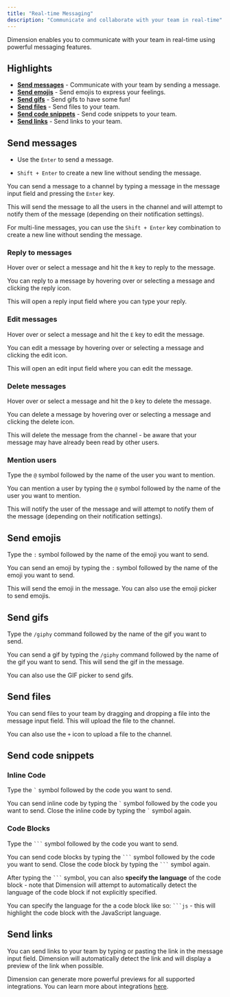 ```yaml
---
title: "Real-time Messaging"
description: "Communicate and collaborate with your team in real-time"
---
```


Dimension enables you to communicate with your team in real-time using powerful messaging features.

## Highlights

- [**Send messages**](#send-messages) - Communicate with your team by sending a message.
- [**Send emojis**](#send-emojis) - Send emojis to express your feelings.
- [**Send gifs**](#send-gifs) - Send gifs to have some fun!
- [**Send files**](#send-files) - Send files to your team.
- [**Send code snippets**](#send-code-snippets) - Send code snippets to your team.
- [**Send links**](#send-links) - Send links to your team.

## Send messages

<Accordion title="Keyboard shortcuts" defaultOpen="true">

- Use the `Enter` to send a message.

- `Shift + Enter` to create a new line without sending the message.

</Accordion>

You can send a message to a channel by typing a message in the message input field and pressing the `Enter` key.

This will send the message to all the users in the channel and will attempt to notify them of the message (depending on their notification settings).

For multi-line messages, you can use the `Shift + Enter` key combination to create a new line without sending the message.

### Reply to messages

<Accordion title="Keyboard shortcuts" defaultOpen="true">

Hover over or select a message and hit the `R` key to reply to the message.

</Accordion>

You can reply to a message by hovering over or selecting a message and clicking the reply icon.

This will open a reply input field where you can type your reply.

### Edit messages

<Accordion title="Keyboard shortcuts" defaultOpen="true">

Hover over or select a message and hit the `E` key to edit the message.

</Accordion>

You can edit a message by hovering over or selecting a message and clicking the edit icon.

This will open an edit input field where you can edit the message.

### Delete messages

<Accordion title="Keyboard shortcuts" defaultOpen="true">

Hover over or select a message and hit the `D` key to delete the message.

</Accordion>

You can delete a message by hovering over or selecting a message and clicking the delete icon.

This will delete the message from the channel - be aware that your message may have already been read by other users.

### Mention users

<Accordion title="Keyboard shortcuts" defaultOpen="true">

Type the `@` symbol followed by the name of the user you want to mention.

</Accordion>

You can mention a user by typing the `@` symbol followed by the name of the user you want to mention.

This will notify the user of the message and will attempt to notify them of the message (depending on their notification settings).

## Send emojis

<Accordion title="Keyboard shortcuts" defaultOpen="true">

Type the `:` symbol followed by the name of the emoji you want to send.

</Accordion>

You can send an emoji by typing the `:` symbol followed by the name of the emoji you want to send.

This will send the emoji in the message. You can also use the emoji picker to send emojis.

## Send gifs

<Accordion title="Keyboard shortcuts" defaultOpen="true">

Type the `/giphy` command followed by the name of the gif you want to send.

</Accordion>

You can send a gif by typing the `/giphy` command followed by the name of the gif you want to send. This will send the gif in the message.

You can also use the GIF picker to send gifs.

## Send files

You can send files to your team by dragging and dropping a file into the message input field. This will upload the file to the channel.

You can also use the `+` icon to upload a file to the channel.

## Send code snippets

### Inline Code

<Accordion title="Keyboard shortcuts" defaultOpen="true">

Type the `` ` `` symbol followed by the code you want to send.

</Accordion>

You can send inline code by typing the `` ` `` symbol followed by the code you want to send. Close the inline code by typing the `` ` `` symbol again.

### Code Blocks

<Accordion title="Keyboard shortcuts" defaultOpen="true">

Type the ` ``` ` symbol followed by the code you want to send.

</Accordion>

You can send code blocks by typing the ` ``` ` symbol followed by the code you want to send. Close the code block by typing the ` ``` ` symbol again.

After typing the ` ``` ` symbol, you can also **specify the language** of the code block - note that Dimension will attempt to automatically detect the language of the code block if not explicitly specified.

You can specify the language for the a code block like so: ` ```js ` - this will highlight the code block with the JavaScript language.

## Send links

You can send links to your team by typing or pasting the link in the message input field. Dimension will automatically detect the link and will display a preview of the link when possible.

Dimension can generate more powerful previews for all supported integrations. You can learn more about integrations [here](/integrations).
